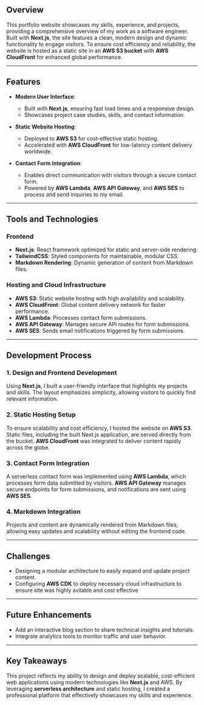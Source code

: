 ## Overview
This portfolio website showcases my skills, experience, and projects, providing a comprehensive overview of my work as a software engineer. Built with **Next.js**, the site features a clean, modern design and dynamic functionality to engage visitors. To ensure cost efficiency and reliability, the website is hosted as a static site in an **AWS S3 bucket** with **AWS CloudFront** for enhanced global performance.

---

## Features
- **Modern User Interface**:
  - Built with **Next.js**, ensuring fast load times and a responsive design.
  - Showcases project case studies, skills, and contact information.

- **Static Website Hosting**:
  - Deployed to **AWS S3** for cost-effective static hosting.
  - Accelerated with **AWS CloudFront** for low-latency content delivery worldwide.

- **Contact Form Integration**:
  - Enables direct communication with visitors through a secure contact form.
  - Powered by **AWS Lambda**, **AWS API Gateway**, and **AWS SES** to process and send inquiries to my email.

---

## Tools and Technologies
### Frontend
- **Next.js**: React framework optimized for static and server-side rendering.
- **TailwindCSS**: Styled components for maintainable, modular CSS.
- **Markdown Rendering**: Dynamic generation of content from Markdown files.

### Hosting and Cloud Infrastructure
- **AWS S3**: Static website hosting with high availability and scalability.
- **AWS CloudFront**: Global content delivery network for faster performance.
- **AWS Lambda**: Processes contact form submissions.
- **AWS API Gateway**: Manages secure API routes for form submissions.
- **AWS SES**: Sends email notifications triggered by form submissions.

---

## Development Process
### 1. Design and Frontend Development
Using **Next.js**, I built a user-friendly interface that highlights my projects and skills. The layout emphasizes simplicity, allowing visitors to quickly find relevant information.

### 2. Static Hosting Setup
To ensure scalability and cost efficiency, I hosted the website on **AWS S3**. Static files, including the built Next.js application, are served directly from the bucket. **AWS CloudFront** was integrated to deliver content rapidly across the globe.

### 3. Contact Form Integration
A serverless contact form was implemented using **AWS Lambda**, which processes form data submitted by visitors. **AWS API Gateway** manages secure endpoints for form submissions, and notifications are sent using **AWS SES**.

### 4. Markdown Integration
Projects and content are dynamically rendered from Markdown files, allowing easy updates and scalability without editing the frontend code.

---

## Challenges
- Designing a modular architecture to easily expand and update project content.
- Configuring **AWS CDK** to deploy necessary cloud infrastructure to ensure site was highly avilable and cost effective

---

## Future Enhancements
- Add an interactive blog section to share technical insights and tutorials.
- Integrate analytics tools to monitor traffic and user behavior.

---

## Key Takeaways
This project reflects my ability to design and deploy scalable, cost-efficient web applications using modern technologies like **Next.js** and AWS. By leveraging **serverless architecture** and static hosting, I created a professional platform that effectively showcases my skills and experience.
